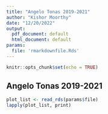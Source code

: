 ```yaml
---
title: "Angelo Tonas 2019-2021"
author: "Kishor Moorthy"
date: "12/20/2022"
output:
  pdf_document: default
  html_document: default
params:
  file: 'rmarkdownfile.Rds'
---
```


```r
knitr::opts_chunk$set(echo = TRUE)
```

## Angelo Tonas 2019-2021

```r
plot_list <- read_rds(params$file)
lapply(plot_list, print)
```
